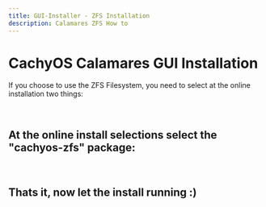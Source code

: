 ```yaml
---
title: GUI-Installer - ZFS Installation
description: Calamares ZFS How to
---
```



# CachyOS Calamares GUI Installation

If you choose to use the ZFS Filesystem, you need to select at the online installation two things:

<br />
<ImageComponent imgsrc={import('~/assets/images/zfs1.png')} />

## At the online install selections select the "cachyos-zfs" package:

<br />
<ImageComponent imgsrc={import('~/assets/images/zfs2.png')} />

## Thats it, now let the install running :)
